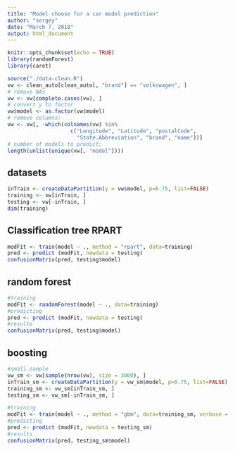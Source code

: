 ```yaml
---
title: "Model choose for a car model prediction"
author: "sergey"
date: "March 7, 2018"
output: html_document
---
```


```r
knitr::opts_chunk$set(echo = TRUE)
library(randomForest)
library(caret)
```

```r
source("./data-clean.R")
vw <- clean_auto[clean_auto[, "brand"] == "volkswagen", ]
# remove NAs
vw <- vw[complete.cases(vw), ]
# convert y to factor
vw$model <- as.factor(vw$model)
# remove columns:
vw <- vw[, -which(colnames(vw) %in% 
                    c("Longitude", "Latitude", "postalCode", 
                      "State.Abbreviation", "brand", "name"))]
# number of models to predict:
length(unlist(unique(vw[, "model"])))
```
## datasets
``` r
inTrain <- createDataPartition(y = vw$model, p=0.75, list=FALSE)
training <- vw[inTrain, ]
testing <- vw[-inTrain, ]
dim(training)
```

## Classification tree RPART 
``` r
modFit <- train(model ~ ., method = "rpart", data=training)
pred <- predict (modFit, newdata = testing)
confusionMatrix(pred, testing$model)
```

## random forest
``` r
#training
modFit <- randomForest(model ~ ., data=training)
#predicting
pred <- predict (modFit, newdata = testing)
#results
confusionMatrix(pred, testing$model)
```

## boosting
``` r
#small sample
vw_sm <- vw[sample(nrow(vw), size = 3000), ]
inTrain_sm <- createDataPartition(y = vw_sm$model, p=0.75, list=FALSE)
training_sm <- vw_sm[inTrain_sm, ]
testing_sm <- vw_sm[-inTrain_sm, ]

#training
modFit <- train(model ~ ., method = "gbm", data=training_sm, verbose = FALSE)
#predicting
pred <- predict (modFit, newdata = testing_sm)
#results
confusionMatrix(pred, testing_sm$model)

```